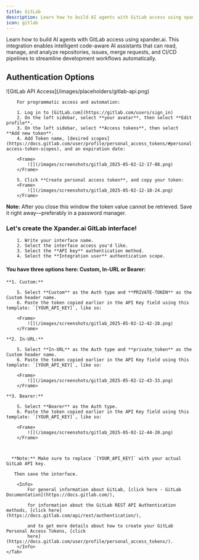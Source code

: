 ```yaml
---
title: GitLab
description: Learn how to build AI agents with GitLab access using xpander.ai. 
icon: gitlab
---
```


Learn how to build AI agents with GitLab access using xpander.ai. This integration enables intelligent code-aware AI assistants that can read, manage, and analyze repositories, issues, merge requests, and CI/CD pipelines to streamline development workflows automatically.

## Authentication Options

<Tabs>
    <Tab title="API Access">
        <Frame caption="GitLab API access configuration">
            ![GitLab API Access](/images/placeholders/gitlab-api.png)
        </Frame>

        For programmatic access and automation:

        1. Log in to [GitLab.com](https://gitlab.com/users/sign_in)
        2. On the left sidebar, select **your avatar**, then select **Edit profile**.
        3. On the left sidebar, select **Access tokens**, then select **Add new token**.
        4. Add Token name, [desired scopes](https://docs.gitlab.com/user/profile/personal_access_tokens/#personal-access-token-scopes), and an expiration date:
        
        <Frame>
			![](/images/screenshots/gitlab_2025-05-02-12-17-08.png)
		</Frame>

        5. Click **Create personal access token**, and copy your token:
        <Frame>
			![](/images/screenshots/gitlab_2025-05-02-12-18-24.png)
		</Frame>
        
**Note:** After you close this window the token value cannot be retrieved. Save it right away—preferably in a password manager.

### Let's create the Xpander.ai GitLab interface!
        1. Write your interface name.
        2. Select the interface access you'd like.
        3. Select the **API key** authentication method.
        4. Select the **Integration user** authentication scope.
#### You have three options here: Custom, In-URL or Bearer:
    
    
    **1. Custom:**

        5. Select **Custom** as the Auth type and **PRIVATE-TOKEN** as the Custom header name.
        6. Paste the token copied earlier in the API Key field using this template: `[YOUR_API_KEY]`, like so:

        <Frame>
			![](/images/screenshots/gitlab_2025-05-02-12-42-28.png)
		</Frame>

    **2. In-URL:**

        5. Select **In-URL** as the Auth type and **private_token** as the Custom header name.
        6. Paste the token copied earlier in the API Key field using this template: `[YOUR_API_KEY]`, like so:
		
        <Frame>
			![](/images/screenshots/gitlab_2025-05-02-12-43-33.png)
		</Frame>

    **3. Bearer:**

        5. Select **Bearer** as the Auth type.
        6. Paste the token copied earlier in the API Key field using this template: `[YOUR_API_KEY]`, like so:

		<Frame>
			![](/images/screenshots/gitlab_2025-05-02-12-44-20.png)
		</Frame>



      **Note:** Make sure to replace `[YOUR_API_KEY]` with your actual GitLab API key.

       Then save the interface.

        <Info>
            For general information about GitLab, [click here - GitLab Documentation](https://docs.gitlab.com/),

            for information about the GitLab REST API Authentication methods, [click here](https://docs.gitlab.com/api/rest/authentication/),
            
            and to get more details about how to create your GitLab Personal Access Tokens, [click
            here](https://docs.gitlab.com/user/profile/personal_access_tokens/).
        </Info>
    </Tab>
</Tabs>
